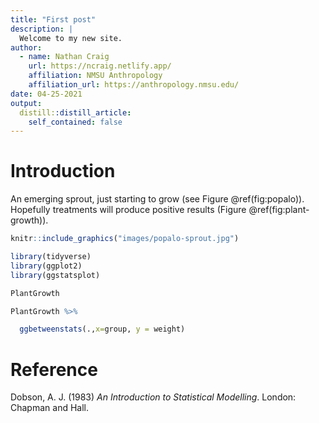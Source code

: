 ```yaml
---
title: "First post"
description: |
  Welcome to my new site.
author:
  - name: Nathan Craig 
    url: https://ncraig.netlify.app/
    affiliation: NMSU Anthropology
    affiliation_url: https://anthropology.nmsu.edu/
date: 04-25-2021
output:
  distill::distill_article:
    self_contained: false
---
```


# Introduction

An emerging sprout, just starting to grow (see Figure \@ref(fig:popalo)). Hopefully treatments will produce positive results (Figure \@ref(fig:plant-growth)).

```r
knitr::include_graphics("images/popalo-sprout.jpg")
```

```r
library(tidyverse)
library(ggplot2)
library(ggstatsplot)
```

```r
PlantGrowth
```

```r
PlantGrowth %>% 

  ggbetweenstats(.,x=group, y = weight)
```

# Reference

Dobson, A. J. (1983) *An Introduction to Statistical Modelling*. London: Chapman and Hall.

